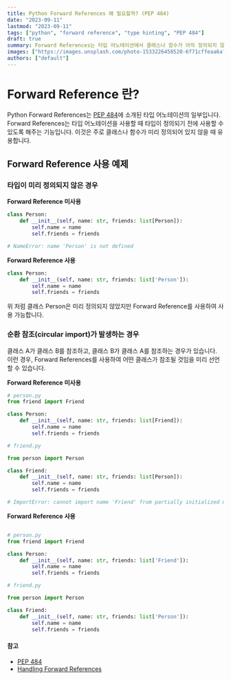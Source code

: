 ```yaml
---
title: Python Forward References 왜 필요할까? (PEP 484)
date: "2023-09-11"
lastmod: "2023-09-11"
tags: ["python", "forward reference", "type hinting", "PEP 484"]
draft: true
summary: Forward References는 타입 어노테이션에서 클래스나 함수가 아직 정의되지 않았을 때 사용하는 방법으로, 코드 가독성과 정적 타입 검사를 향상시키는 데 도움을 주는 기능입니다.
images: ["https://images.unsplash.com/photo-1533226458520-6f71cffeaa6a?ixlib=rb-4.0.3&ixid=M3wxMjA3fDB8MHxzZWFyY2h8Mnx8dHlwZXxlbnwwfHwwfHx8MA%3D%3D&auto=format&fit=crop&w=800&q=60"]
authors: ["default"]
---
```


# Forward Reference 란?

Python Forward References는 [PEP 484](https://peps.python.org/pep-0484/#forward-references)에 소개된 타입 어노테이션의 일부입니다.
Forward References는 타입 어노테이션을 사용할 때 타입이 정의되기 전에 사용할 수 있도록 해주는 기능입니다. 이것은 주로 클래스나 함수가 미리 정의되어 있지 않을 때 유용합니다.


## Forward Reference 사용 예제

### 타입이 미리 정의되지 않은 경우

**Forward Reference 미사용**
```python
class Person:
    def __init__(self, name: str, friends: list[Person]):
        self.name = name
        self.friends = friends

# NameError: name 'Person' is not defined
```

**Forward Reference 사용**
```python
class Person:
    def __init__(self, name: str, friends: list['Person']):
        self.name = name
        self.friends = friends
```

위 처럼 클래스 Person은 미리 정의되지 않았지만 Forward Reference를 사용하여 사용 가능합니다.

### 순환 참조(circular import)가 발생하는 경우

클래스 A가 클래스 B를 참조하고, 클래스 B가 클래스 A를 참조하는 경우가 있습니다. 이런 경우, Forward References를 사용하여 어떤 클래스가 참조될 것임을 미리 선언할 수 있습니다.

**Forward Reference 미사용**
```python
# person.py
from friend import Friend

class Person:
    def __init__(self, name: str, friends: list[Friend]):
        self.name = name
        self.friends = friends

# friend.py

from person import Person

class Friend:
    def __init__(self, name: str, friends: list[Person]):
        self.name = name
        self.friends = friends

# ImportError: cannot import name 'Friend' from partially initialized module 'friend' (most likely due to a circular import)
```

**Forward Reference 사용**
```python

# person.py
from friend import Friend

class Person:
    def __init__(self, name: str, friends: list['Friend']):
        self.name = name
        self.friends = friends

# friend.py

from person import Person

class Friend:
    def __init__(self, name: str, friends: list['Person']):
        self.name = name
        self.friends = friends
```


#### 참고

- [PEP 484](https://peps.python.org/pep-0484/#forward-references)
- [Handling Forward References](https://erdantic.drivendata.org/v0.4/forward-references/)

